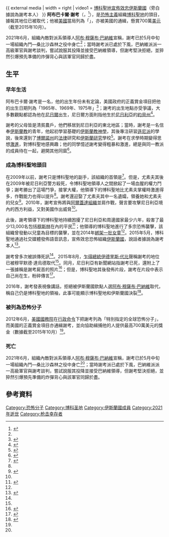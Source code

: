 {{NoteTA|G1=地名|G2=人物}}
{{Infobox person
| name                      = 阿布巴卡爾·謝考
| native_name               = أبو بكر شيكاو
| native_name_lang          = 阿拉伯語
| 競爭者    = [[阿布·穆薩布·巴納維|阿布·穆薩布·巴納維]]
| organization              = [[博科聖地|博科聖地]]
| birth_date    = 1965年／1969年／1975年
| birth_place   = {{flag|Niger}}／{{flag|Nigeria}}
| death_date    = 2021年5月19日 (46–56歲)
| death_place   = {{flag|Nigeria}}{{link-en|桑比薩森林|Sambisa Forest}}
| language      = [[豪薩語|豪薩語]]<br />[[富拉語|富拉語]]<br />[[卡努里語|卡努里語]]<br />[[阿拉伯語|阿拉伯語]]
| ethnicity     = {{link-en|卡努里人|Kanuri people}}
| known_for     = 曾為博科聖地頭目
}}
{{ external media
| width  = right
| video1 = [http://www.dailymail.co.uk/embed/video/1165535.html 博科聖地宣佈效忠伊斯蘭國]（旁白據說為謝考本人）
}}
'''阿布巴卡爾·謝考'''（{{lang-ar|أبو بكر شيكاو}}，{{bd||1965年／1969年／1975年||2021年5月19日|}}<ref name="中央社死亡報導">{{Cite web |url=https://www.cna.com.tw/news/firstnews/202106070010.aspx |title=伊斯蘭國西非省證實 聖戰組織博科聖地首腦死亡 |access-date=2021-06-07 |archive-date=2021-06-19 |archive-url=https://web.archive.org/web/20210619022819/https://www.cna.com.tw/news/firstnews/202106070010.aspx |dead-url=no }}</ref>），是[[恐怖主義|恐怖主義]]組織[[博科聖地|博科聖地]]的頭目，據報其地位已被取代；他被[[美國|美國]]當局列為「{{link-en|特別指定的全球恐怖分子|Specially Designated Global Terrorist}}」，亦被美國的{{link-en|正義賞金項目|Rewards for Justice Program}}通緝，懸賞700萬[[美元|美元]]（截至2015年10月）。

2021年6月，組織內敵對派系領導人[[阿布·穆薩布·巴納維|阿布·穆薩布·巴納維]]宣稱，謝考已於5月中旬一場組織內鬥—桑比沙森林之役中身亡<ref name="中央社死亡報導"/>；當時謝考派已處於下風，巴納維派派一高級軍官與謝考談判，嘗試說服其投降並接受巴納維領導，但謝考堅決拒絕，並猝然引爆預先準備的炸彈背心與該軍官同歸於盡。

== 生平 ==
=== 早年生活 ===
阿布巴卡爾·謝考是一名{{link-en|卡努里人|Kanuri people}}，他的出生年份未有定論，美國政府的正義賞金項目把他的出生日期列為「1965年、1969年、1975年」<ref name=year>{{cite web|title=Abubakar Shekau|url=https://www.rewardsforjustice.net/english/abubakar_shekau.html|website=Rewards For Justice|accessdate=2015-10-17|archiveurl=https://archive.is/20150502102718/https://www.rewardsforjustice.net/english/abubakar_shekau.html|archivedate=2015-05-02|deadurl=no}}</ref>；謝考的出生地點亦受爭議，大多數觀點都認為他在[[尼日爾|尼日爾]]出生，尼日爾方面則指他生於[[尼日利亞|尼日利亞]]的[[約貝州|約貝州]]<ref name=important>{{cite news|author1=ROBERT WINDREM|title=Boko Haram Leader Abubakar Shekau: the Man Who Would Be Africa's Bin Laden|url=http://www.nbcnews.com/storyline/missing-nigeria-schoolgirls/boko-haram-leader-abubakar-shekau-man-who-would-be-africas-n108121|accessdate=2015-10-17|agency=NBC News|date=2014-05-18|archiveurl=https://archive.is/20140603204843/http://www.nbcnews.com/storyline/missing-nigeria-schoolgirls/boko-haram-leader-abubakar-shekau-man-who-would-be-africas-n108121|archivedate=2014-06-03|deadurl=no}}</ref>。

謝考的父母皆是清貧農戶，他們移居到尼日利亞的東北地區；當時，謝考是一名信奉[[伊斯蘭教|伊斯蘭教]]的青年，他起初學習基礎的[[伊斯蘭教神學|伊斯蘭教神學]]，其後專注研習[[遜尼派|遜尼派]]的學說，後來還到了[[博爾諾州|博爾諾州]]的[[法律|法律]]研究和[[伊斯蘭研究|伊斯蘭研究]]學校<ref>{{cite news|author1=LAURIE HANNA|title=A mysterious 'master of disguise' so cruel he forces kidnapped girls to become suicide bombers: The 'mad' Boko Haram jihadi who's overseen the slaughter of 16,000|url=http://www.dailymail.co.uk/news/article-2911337/A-mysterious-master-disguise-cruel-forces-kidnapped-girls-suicide-bombers-mad-Boko-Harem-jihadi-s-overseen-slaughter-16-000.html|accessdate=2015-10-17|agency=Daily Mail Online|date=2015-01-15|archiveurl=https://archive.is/20151017040910/http://www.dailymail.co.uk/news/article-2911337/A-mysterious-master-disguise-cruel-forces-kidnapped-girls-suicide-bombers-mad-Boko-Harem-jihadi-s-overseen-slaughter-16-000.html|archivedate=2015-10-17|deadurl=no}}</ref>。謝考在求學時期變得思想[[激進|激進]]，對博科聖地感興趣；他的同學憶述謝考變得粗暴和激進，總是與同一教派的成員待在一起，避開其他同窗<ref>{{cite news|author1=Robyn Dixon|title=Leader of Boko Haram says God told him to carry out massacre|url=http://www.latimes.com/world/africa/la-fg-nigeria-boko-haram-massacre-20150121-story.html|accessdate=2015-10-17|agency=Los Angeles Times|date=2015-01-21|archiveurl=https://web.archive.org/web/20150609094403/http://www.latimes.com/world/africa/la-fg-nigeria-boko-haram-massacre-20150121-story.html|archivedate=2015-06-09|deadurl=no}}</ref>。

=== 成為博科聖地頭目 ===
在2009年以前，謝考只是博科聖地的副手，該組織的首領是{{link-en|穆罕默德·優素福 (博科聖地)|Mohammed Yusuf (Boko Haram)|穆罕默德·优素福}}<ref>{{cite web|author1=Jacob Zenn|title=Leadership Analysis of Boko Haram and Ansaru in Nigeria|url=https://www.ctc.usma.edu/posts/leadership-analysis-of-boko-haram-and-ansaru-in-nigeria|website=Combating Terrorism Center at West Point|accessdate=2015-10-17|archiveurl=https://web.archive.org/web/20150108042009/https://www.ctc.usma.edu/posts/leadership-analysis-of-boko-haram-and-ansaru-in-nigeria|archivedate=2015-01-08|deadurl=yes|date=2014-02-24}}</ref>。但是，尤素夫其後在2009年被尼日利亞警方殺死，令博科聖地領導人之間掀起了一場血腥的權力鬥爭；謝考勝出了這場鬥爭，接掌大權，他領導下的博科聖地比尤素夫掌權時激進得多，作戰能力也得以提升<ref name=important/>。謝考還迎娶了尤素夫其中一名遺孀，領養她和尤素夫的兒女<ref>{{cite news|title=Nigeria's Boko Haram leader Abubakar Shekau in profile|url=http://www.bbc.com/news/world-africa-18020349|accessdate=2015-10-17|agency=BBC|date=2014-05-09|archiveurl=https://web.archive.org/web/20151008084152/http://www.bbc.co.uk/news/world-africa-18020349|archivedate=2015-10-17|deadurl=no}}</ref>。2010年，謝考宣佈將與[[阿爾蓋達組織|阿爾蓋達組織]]並肩作戰，聲言要攻擊尼日利亞境內的西方利益，又對美國作出威脅<ref name=year/>。

此後，謝考領導下的博科聖地持續困擾了尼日利亞和周邊國家最少六年，殺害了最少13,000名包括[[穆斯林|穆斯林]]在內的平民<ref name=replace>{{cite news|author1=STOYAN ZAIMOV|title=乍得總統稱「博科聖地」頭目謝考已喪失權利|url=http://chinese.christianpost.com/article/%E4%B9%8D%E5%BE%97%E7%B8%BD%E7%B5%B1%E7%A8%B1-%E5%8D%9A%E7%A7%91%E8%81%96%E5%9C%B0-%E9%A0%AD%E7%9B%AE%E8%AC%9D%E8%80%83%E5%B7%B2%E5%96%AA%E5%A4%B1%E6%AC%8A%E5%88%A9-20380/|accessdate=2015-10-17|agency=基督郵報|date=2015-08-12|archiveurl=https://archive.is/20151017060724/http://chinese.christianpost.com/article/%E4%B9%8D%E5%BE%97%E7%B8%BD%E7%B5%B1%E7%A8%B1-%E5%8D%9A%E7%A7%91%E8%81%96%E5%9C%B0-%E9%A0%AD%E7%9B%AE%E8%AC%9D%E8%80%83%E5%B7%B2%E5%96%AA%E5%A4%B1%E6%AC%8A%E5%88%A9-20380/|archivedate=2015-10-17|deadurl=yes}}</ref>；他領導的博科聖地進行了多宗恐怖襲擊，該組織曾發動以兒童為目標的襲擊，並在2014年[[2014年尼日利亞綁架事件|綁架一批女童]]<ref name=year/>。2015年5月，博科聖地通過社交媒體發佈語音訊息，宣佈效忠恐怖組織[[伊斯蘭國|伊斯蘭國]]，說話者據說為謝考本人<ref>{{cite news|title=Boko Haram Leader Abubakar Shekau Pledges Allegiance to ISIS in New Audio|url=http://www.nbcnews.com/storyline/isis-terror/boko-haram-leader-pledges-allegiance-isis-new-audio-n319256|accessdate=2015-10-17|agency=NBC News|date=2015-05-07|archiveurl=https://archive.is/20151017063552/http://www.nbcnews.com/storyline/isis-terror/boko-haram-leader-pledges-allegiance-isis-new-audio-n319256|archivedate=2015-10-17|deadurl=no}}</ref>。

謝考曾多次被誤傳死訊<ref name=death/>。2015年8月，[[乍得總統|乍得總統]][[伊德里斯·代比|伊德里斯·代比]]聲稱謝考的地位已被穆罕默德·達烏德取代<ref name=replace/>。同月，尼日利亞有新聞網站指謝考已死，還附上了一張據稱是謝考屍首的照片<ref name=death>{{cite news|title=Is this terrorist leader’s real corpse? [PHOTO]|url=http://pulse.ng/local/abubakar-shekau-is-this-terrorist-leader-s-real-corpse-photo-id4065565.html|accessdate=2015-10-17|agency=Pulse.ng|date=2015-08-12|archiveurl=https://archive.is/20151017073031/http://pulse.ng/local/abubakar-shekau-is-this-terrorist-leader-s-real-corpse-photo-id4065565.html|archivedate=2015-10-17|deadurl=no}}</ref>；但是，博科聖地其後發佈片段，謝考在片段中表示自己尚在生，粉碎傳言<ref>{{cite news|author1=何路曼 (编)|title=“博科圣地”头目谢考再次露面 称“我还活着”|url=http://www.chinanews.com/gj/2015/08-17/7472157.shtml|accessdate=2015-10-17|agency=环球网|date=2015-08-17|archiveurl=https://archive.is/20151017074327/http://www.chinanews.com/gj/2015/08-17/7472157.shtml|archivedate=2015-10-17|deadurl=no}}</ref>。

{{Wikinews|博科聖地頭目拒被取代 勢與IS決裂}}
2016年，謝考發表視像講話，拒絕被伊斯蘭國欽點人選[[阿布·穆薩布·巴納維|阿布·穆薩布·巴納維]]取代，稱自己仍是博科聖地的領袖，此事可能顯示博科聖地和伊斯蘭國決裂<ref>{{cite news|title=遭IS欽點人選取代　博科聖地領袖不服勢決裂|url=http://hk.on.cc/int/bkn/cnt/news/20160805/bknint-20160805031506654-0805_17011_001.html|accessdate=2016-08-05|agency=on.cc|date=2016-08-05|archiveurl=https://archive.is/20160805065420/http://hk.on.cc/int/bkn/cnt/news/20160805/bknint-20160805031506654-0805_17011_001.html|archivedate=2016-08-05|deadurl=no}}</ref>。

=== 被列為恐怖分子 ===
2012年6月，[[美國國務院|美國國務院]]在[[行政命令_(美國)|行政命令]]下把謝考列為「特別指定的全球恐怖分子」，而美國的正義賞金項目亦通緝謝考，並向協助緝捕他的人提供最高700萬美元的獎金（數據截至2015年10月）<ref name=year />。

===死亡===
2021年6月，組織內敵對派系領導人[[阿布·穆薩布·巴納維|阿布·穆薩布·巴納維]]宣稱，謝考已於5月中旬一場組織內鬥—桑比沙森林之役中身亡<ref name="中央社死亡報導"/>；當時謝考派已處於下風，巴納維派派一高級軍官與謝考談判，嘗試說服其投降並接受巴納維領導，但謝考堅決拒絕，並猝然引爆預先準備的炸彈背心與該軍官同歸於盡。

== 參考資料 ==
{{reflist|2}}
{{ISIL}}

{{DEFAULTSORT: Shekau, Abubakar}}
[[Category:恐怖分子|Category:恐怖分子]]
[[Category:博科圣地|Category:博科圣地]]
[[Category:伊斯蘭國成員|Category:伊斯蘭國成員]]
[[Category:2021年逝世|Category:2021年逝世]]
[[Category:枪击幸存者|Category:枪击幸存者]]